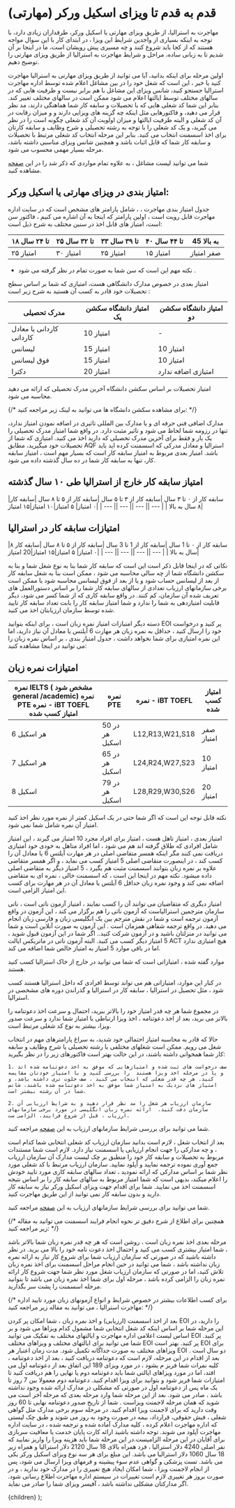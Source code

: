 

# قدم به قدم تا ویزای اسکیل ورکر (مهارتی)


مهاجرت به استرالیا، از طریق ویزای مهارتی یا اسکیل ورکر، طرفداران زیادی دارد، با توجه به اینکه بسیاری از واجدین شرایط این ویزا ، در ابتدای کار با  این سوال مواجه هستند  که از کجا باید شروع کنند و چه مسیری پیش رویشان است، ما در اینجا بر آن شدیم تا به زبانی ساده، مراحل و شرایط مهاجرت به استرالیا از طریق ویزای مهارتی را توضیح دهیم.

اولین مرحله برای اینکه بدانید، آیا می توانید از طریق ویزای مهارتی به استرالیا مهاجرت کنید یا خیر ، این است که شغل خود را در بین مشاغل اعلام شده توسط اداره مهاجرت استرالیا جستجو کنید، شانس ویزای این مشاغل با هم برابر نیست و ظرفیت هایی که در سالهای مختلف توسط ایالتها اعلام می شود ممکن است در سالهای مختلف تغییر کند. بنابر این شما  کد شغلی هایی که با تحصیلات و سابقه کار شما هماهنگی دارند، مد نظر  قرار می دهید،  و فاکتورهایی مثل اینکه چه گزینه های ویزایی دارند و و میزان رقابت در آن کد شغلی و البته ظرفیت ایالتها و میزان اولویت آن کد شغلی چگونه است را در نظر می گیرید، و یک کد شغلی را با توجه به رشته تحصیلی و شرح وظایف و سابقه کارتان برای اخذ اسسمنت انتخاب می کنید. بنابر این مرحله انتخاب کد شغلی مرتبط با تحصیلات و سابقه کار شما که قابل اثبات باشد و همچنین شانس ویزای مناسبی داشته باشد، مرحله بسیار مهمی محسوب می شود. 

شما می توانید لیست مشاغل ، به علاوه تمام مواردی که ذکر شد را در این [صفحه](https://www.marabox.com/fa/occupations) مشاهده کنید.

## امتیاز بندی در ویزای مهارتی یا اسکیل ورکر: 

جدول  امتیاز بندی مهاجرت ،  ، شامل پارامتر های مشخص است که در سایت اداره مهاجرت قابل رویت است ، اولین پارامتر که اینجا به آن اشاره می کنیم ، فاکتور سن است، امتیاز های قابل اخذ در سنین مختلف به شرح ذیل است:


|۱۸  تا ۲۴ سال|۲۵ تا ۳۲ سال|۳۳ تا ۳۹ سال |۴۰ تا ۴۴ سال          |45 به بالا|
| --- | --- | --- | --- | --- |
|۲۵ امتیاز|۳۰ امتیاز|۲۵ امتیاز|۱۵ امتیاز|صفر امتیاز|

* نکته مهم این است که  سن شما  به صورت تمام در نظر گرفته می شود .


امتیاز بعدی در خصوص مدارک دانشگاهی هست، امتیازی که شما بر اساس سطح تحصیلات خود قادر به کسب آن هستید به شرح زیر است :

|مدرک تحصیلی|امتیاز دانشگاه سکشن یک|امتیاز دانشگاه سکشن دو| 
| --- | --- | --- | 
|کاردانی یا معادل کاردانی|10 امتیاز| - |
|لیسانس|15 امتیاز|10 امتیاز|
|فوق لیسانس|15 امتیاز|10 امتیاز|
|دکترا|20 امتیاز|امتیازی اضافه ندارد|

امتیاز تحصیلات بر اساس سکشن دانشگاه آخرین مدرک تحصیلی که ارائه می دهید محاسبه می شود.

{/* برای مشاهده سکشن دانشگاه ها می توانید به لینک زیر مراجعه کنید: */}

مدارک اضافی فنی حرفه ای و یا مدارک بین المللی تاثیری در اضافه نمودن امتیاز ندارد، تنها در رزومه شما لحاظ می شود و تاثیر مثبت دارد. در واقع شما امتیاز مدرک تحصیلی را یک بار و فقط برای آخرین مدرک تحصیلی که دارید اخذ می کنید. امتیازی که شما از تحصیلات خود میگیرید، مطابق AQF استرالیا و معادل مدرکی که اسسمنت  کرده اید باید باشد.
امتیاز بعدی مربوط به امتیاز سابقه کار است که بسیار مهم است ، امتیاز سابقه کار، تنها به سابقه کار شما در ده سال گذشته داده می شود.

## امتیاز سابقه کار خارج از استرالیا طی ۱۰ سال گذشته

|سابقه کار از ۰ تا ۳ سال   |سابقه کار از ۳ تا ۵ سال |سابقه کار از ۵ تا ۸ سال  |سابقه کار ۸ سال به بالا |
| --- || --- || --- || --- |
|۰ امتیاز| ۵ امتیاز|۱۰ امتیاز|۱۵ امتیاز|

## امتیازات سابقه کار در استرالیا

|سابقه کار از ۰ تا 1 سال   |سابقه کار از 1 تا 3 سال |سابقه کار از ۵ تا ۸ سال  |سابقه کار ۸ سال به بالا |
| --- || --- || --- || --- |
|۰ امتیاز| ۵ امتیاز|۱۵ امتیاز|20 امتیاز|

نکاتی که در اینجا قابل ذکر است این است که سابقه کار شما بنا به نوع شغل شما و بنا به سکشن دانشگاه شما  از چه سالی محاسبه می شود ، ممکن است بنا به شغل سابقه کار از بعد از لیسانس حساب شود و یا از بعد از فوق لیسانس محاسبه شود  یا ممکن است برخی سازمانهای ارزیاب تعدادی از سالهای سابقه کار شما را  بر اساس دستورالعمل های تعریف شده آن سازمان، کم کنند.  در واقع سابقه کاری که از شما کسر می شود، دیگر قابلیت امتیازدهی به شما را ندارد و شما امتیاز سابقه کار را بابت تعداد سابقه کار تایید شده  توسط سازمان ارزیابتان اخذ می کنید. 

 دسته دیگر امتیازات امتیاز نمره زبان است ،  برای اینکه بتوانید EOI  پر کنید و درخواست خود را ارسال کنید ، حداقل به نمره زبان هر مهارت 6 آیلتس یا معادل آن نیاز دارید، اما این نمره امتیازی برای شما نخواهد داشت ،  جدول امتیاز بندی ، بر اساس نمره زبان را می توانید در اینجا مشاهده کنید: 

## امتیازات نمره زبان

|نمره IELTS ( مشخص شود general /academic)	نمره PTE	نمره - iBT   TOEFL	امتیاز کسب شده|نمره PTE|نمره - iBT   TOEFL|امتیاز کسب شده|
| --- | --- | --- | --- |
|6 هر اسکیل|50 در هر اسکیل|L12,R13,W21,S18|صفر امتیاز |
|7 هر اسکیل|65 در هر اسکیل|L24,R24,W27,S23|10 امتیاز |
|8 اسکیل|79 در هر اسکیل|L28,R29,W30,S26|20 امتیاز |


نکته قابل توجه این است که اگر شما حتی در یک اسکیل کمتر از نمره مورد نظر اخذ کنید امتیاز آن نمره شامل شما نمی شود. 

امتیاز بعدی ، امتیاز تاهل هست ، امتیاز برای افراد مجرد 10 امتیاز  می گیرند ، این امتیاز شامل افرادی که طلاق گرفته اند هم می شود ، اما افراد متاهل به خودی خود امتیازی دریافت نمی کنند مگر اینکه همسر متقاضی اصلی در هر مهارت آیلتس 6 یا معادل آن را کسب کند ،  در اینصورت متقاضی اصلی 5 امتیاز کسب می نماید ، و اگر همسر متقاضی علاوه بر نمره زبان  بتوانند اسسمنت مثبت هم بگیرد ، 5 امتیاز دیگر به متقاضی اصلی داده میشود. نکته مهم در اینجا این است ، که اسسمنت خالی ، نمره ای به متقاضی اضافه نمی کند و وجود نمره زبان حداقل 6 آیلتس یا معادل آن در هر مهارت برای کسب این امتیاز الزامی است.

امتیاز دیگری که متقاضیان می توانند آن را کسب نمایند ، امتیاز آزمون ناتی است ، ناتی سازمان مترجمین استرالیاست که آزمون ناتی را هم برگزار می کند ، این آزمون در واقع آزمون ترجمه است و شما در نقش مترجم  بین یک انگلیسی زبان و فارسی زبان  انجام می دهید. در واقع ترجمه شفاهی همزمان است . این آزمون به صورت آنلاین است و شما می توانید در منزلتان باشید و در آزمون شرکت کنید..  اگر شما در این آزمون قبول شوید ، 5 امتیاز دیگر کسب می کنید. البته آزمون ناتی در ماتریکس ایالت ACT  هیچ امتیازی ندارد اما در باقی موارد 5 امتیاز به امتیاز خالص شما اضافه می کند.

موارد گفته شده ، امتیازاتی است که شما می توانید در خارج از خاک استرالیا کسب کنید هستند.

 در کنار این موارد، امتیازاتی هم می تواند توسط افرادی که داخل استرالیا هستند کسب شود ، مثل تحصیل در استرالیا ،  سابقه کار در استرالیا و گذراندن دوره های مشخصی در استرالیا.

 در مجموع شما هر چه قدر امتیاز خود را بالاتر ببرید، احتمال و سرعت  اخذ دعوتنامه را بالاتر می برید، بعد از اخذ دعوتنامه ، اخذ ویزا ارتباطی با امتیاز شما ندارد و سرعت صدور ویزا، بیشتر به نوع کد شغلی مرتبط است.

 حالا که قادر به محاسبه امتیاز احتمالی خود شدید، به سراغ پارامترهای مهم در انتخاب شغل می رویم. ممکن است شغلهای مختلفی با رشته تحصیلی یا شرح وظایف و سابقه کار شما همخوانی داشته باشند، در این حالت  بهتر است فاکتورهای زیر را در نظر بگیرید:

    1. صف درخواست های ثبت شده و امتیازهایی که موفق به اخذ دعوتنامه شده اند و یا در مرحله اخذ ویزا هستند  را بررسی کنید و با امتیاز خودتان مقایسه کنید. هر چه قدر شغلی که انتخاب می کنید ، صف خلوت تری داشته باشد، و امتیاز های نزدیک به امتیاز شما موفق به اخذ دعوتنامه شده باشند، شانس شما در آن رشته بیشتر است. 

    2. سازمان ارزیاب هر شغل را مد نظر قرار دهید و به شرایط ارزیابی آن سازمان دقت کنید.  ارائه نمره زبان انگلیسی در مورد برخی سازمانهای ارزیاب ، قبل از شروع فرایند، الزامی ست. 

شما می توانید برای بررسی شرایط سازمانهای ارزیاب به این [صفحه](https://www.marabox.com/occupations/assssing-authorities) مراجعه کنید.

بعد از انتخاب شغل ، لازم است بدانید سازمان ارزیاب کد شغلی انتخابی شما کدام است ، و چه مدارکی را جهت انجام ارزیابی یا اسسمنت نیاز دارد. لازم است شما مستندات مربوط به تحصیلات و سابقه کار خود را منطبق بر چک لیست مدارک آن سازمان ارزیاب جمع آوری نموده ترجمه نمایید و آپلود نمایید. سازمان ارزیاب مرتبط با کد شغلی مورد نظر شما بر اساس مدارکی که ارائه نمودید ، تعداد سالهای سابقه کاری مورد تایید خودش را اعلام  میکند، بدیهی است که شما امتیاز مربوط به سالهای سابقه کار را بر اساس نتیجه اسسمنت اخذ می نمایید. شما برای اقدام جهت ویزای اسکیل ورکر نیاز به سابقه کار دارید و بدون سابقه کار نمی توانید از این طریق مهاجرت کنید. 

شما می توانید برای بررسی شرایط سازمانهای ارزیاب به این [صفحه](https://www.marabox.com/occupations/assssing-authorities) مراجعه کنید.

{/* همچنین برای اطلاع از شرح دقیق تر نحوه انجام فرایند اسسمنت می توانید به مقاله زیر مراجعه کنید: */}

مرحله بعدی اخذ نمره زبان است ، روشن است که هر چه قدر نمره زبان شما بالاتر باشد ، شما امتیاز بیشتری کسب می کنید و احتمال اخذ دعوت نامه خود را بالا می برید. در نظر داشته باشید که در صورتی که سازمان ارزیاب شما برای شروع کار نیاز به ارائه نمره زبان نداشته باشد ، شما می توانید در حین انجام مراحل اسسمنت برای اخذ نمره زبان تلاش کنید، اما در صورتی که سازمان ارزیاب شغل مورد نظر شما جهت شروع کار ارائه نمره زبان را الزامی کرده باشد ، مرحله اول برای شما اخذ نمره زبان می باشد تا بتوانید مرحله اسسمنت را پشت سر بگذارید. 

{/* برای کسب اطلاعات بیشتر در خصوص شرایط و انواع آزمونهای زبان مورد تایید اداره مهاجرت استرالیا ، می توانید به مقاله زیر مراجعه کنید: */}

بعد از اخذ اسسمنت (ارزیابی) و اخذ نمره زبان ، شما امکان پر کردن EOI  را دارید، در این مرحله شما بر اساس اینکه  کد شغل انتخابی شما مشمول کدام ویزاها می شود و بر اساس لیست اعلامی اداره مهاجرت و ایالتهای مختلف به تفکیک می توانید EOI  پر کنید. شما می توانید برای ایالتهای مختلف و ویزاهای مختلف EOI پر کنید. بهتر است EOI برای ویزاهای مختلف به صورت جداگانه تکمیل شود.  مدت زمان اعتبار هر  EOI دو سال است .
بعد از اقدام در این مرحله، لازم است که دعوتنامه دریافت کنید ، بعد از اخذ دعوتنامه ، کلیه نمرات شما فریز م یشود ، در مورد ویزای 189 این اتفاق بعد از دعوتنامه اول می افتد، اما در مورد ویزاهای ایالتی شما باید دعوتنامه دوم یا نهایی را هم دریافت کنید تا امتیازات شما فریز شود و بتوانید برای ویزا اقدام کنید. دعوتنامه دوم معمولا بین 7 روز تا یک ماه پس از دعوتنامه اول  در صورتی که مشکلی در مدارک ارائه شده وجود نداشته باشد ، صادر می شود. بعد از این مرحله شما وارد مرحله بعدی که مرحله آخر است  می شوید که همان مرحله لاجمنت ویزاست . شما از تاریخ صدور دعوتنامه نهایی تا 60 روز وقت دارید که برای لاجمنت ویزا اقدام کنید. 
در مرحله سوم برخی مدارک مثل گواهی شغلی ، فیش حقوقی، قرارداد، بیمه در صورت وجود  به روز می شوند و طبق چک لیستی که اداره مهاجرت اعلام کرده ، کلیه مدارک آماده شده و ترجمه شده ، در سایت اداره مهاجرت آپلود می شوند.  توجه داشته باشید ارائه کارت پایان خدمت یا معافیت سربازی برای آقایان در این مرحله الزامیست.در این مرحله شما باید هزینه ویزا را واریز نمایید که نفر اصلی 4240 دلار استرالیا ، فرد همراه بالای 18 سال 2120 دلار استرالیا و همراه زیر 18  سال 1060 دلار استرالیا می باشد. این مبلغ برای هر سه نوع ویزای اسکیل ورکر یکی می باشد.
تست پزشکی و گواهی عدم سوء پیشینه و فرمهای ویزا ارسال می شود، پس از انجام لاجمنت ویزا ، شما امکان ایجاد هیچ تغییری را در مدارک خود ندارید ، و در صورت بروز هر تغییری لازم است تغییرات در سیستم اداره مهاجرت اطلاع رسانی شود. اگر مدارکتان مشکلی نداشته باشد ، آفیسر ویزای شما را صادر می نماید. 



  <PageLayout>
    <MDXProvider meta={meta}>{children}</MDXProvider>
  </PageLayout>
);

